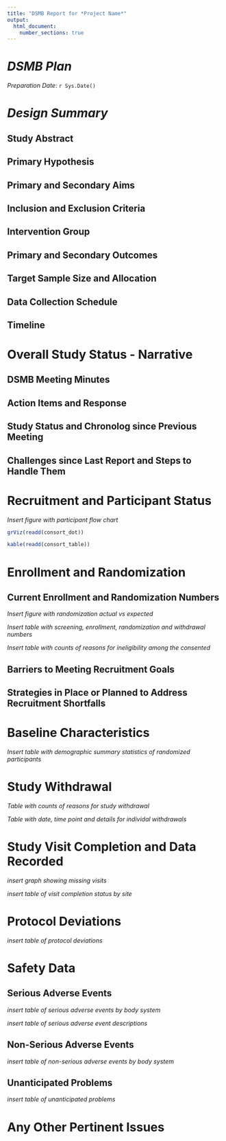```yaml
---
title: "DSMB Report for *Project Name*"
output: 
  html_document:
    number_sections: true
---
```




# *DSMB Plan*

*Preparation Date*: `r Sys.Date()`


# *Design Summary*

## Study Abstract

## Primary Hypothesis

## Primary and Secondary Aims

## Inclusion and Exclusion Criteria

## Intervention Group

## Primary and Secondary Outcomes

## Target Sample Size and Allocation

## Data Collection Schedule

## Timeline

# Overall Study Status - Narrative

## DSMB Meeting Minutes

## Action Items and Response

## Study Status and Chronolog since Previous Meeting

## Challenges since Last Report and Steps to Handle Them

# Recruitment and Participant Status

*Insert figure with participant flow chart*

```r

grViz(readd(consort_dot))

```

```r

kable(readd(consort_table))

```


# Enrollment and Randomization

## Current Enrollment and Randomization Numbers
*Insert figure with randomization actual vs expected*


*Insert table with screening, enrollment, randomization and withdrawal numbers*


*Insert table with counts of reasons for ineligibility among the consented*

## Barriers to Meeting Recruitment Goals

## Strategies in Place or Planned to Address Recruitment Shortfalls

# Baseline Characteristics

*Insert table with demographic summary statistics of randomized participants*

# Study Withdrawal

*Table with counts of reasons for study withdrawal*

*Table with date, time point and details for individal withdrawals*

# Study Visit Completion and Data Recorded

*insert graph showing missing visits*

*insert table of visit completion status by site*

# Protocol Deviations

*insert table of protocol deviations*

# Safety Data

## Serious Adverse Events

*insert table of serious adverse events by body system*

*insert table of serious adverse event descriptions*

## Non-Serious Adverse Events

*insert table of non-serious adverse events by body system*

## Unanticipated Problems

*insert table of unanticipated problems*

# Any Other Pertinent Issues

















